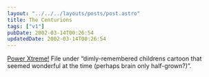 ```yaml
---
layout: "../../../layouts/posts/post.astro"
title: The Centurions
tags: ["v1"]
pubDate: 2002-03-14T00:26:54
updatedDate: 2002-03-14T00:26:54
---
```


[Power Xtreme!][1] File under &#8220;dimly-remembered childrens cartoon that seemed wonderful at the time (perhaps brain only half-grown?)&#8221;.

[1]: http://www.geocities.com/lbosullivan/centurin.htm
